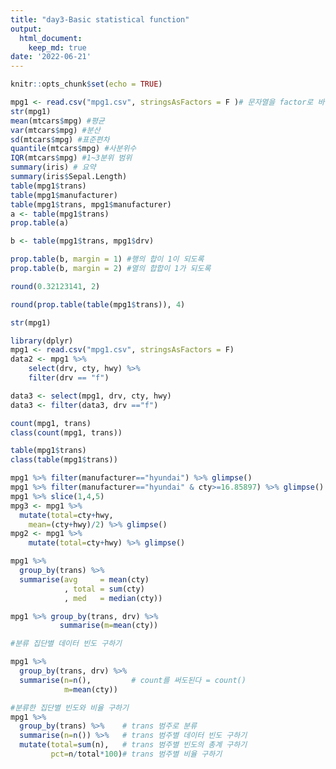 ```yaml
---
title: "day3-Basic statistical function"
output:
  html_document:
    keep_md: true
date: '2022-06-21'
---
```


```r
knitr::opts_chunk$set(echo = TRUE)
```



```r
mpg1 <- read.csv("mpg1.csv", stringsAsFactors = F )# 문자열을 factor로 바꾸는 것을 False 한다
str(mpg1)
mean(mtcars$mpg) #평균
var(mtcars$mpg) #분산
sd(mtcars$mpg) #표준편차
quantile(mtcars$mpg) #사분위수
IQR(mtcars$mpg) #1~3분위 범위
summary(iris) # 요약
summary(iris$Sepal.Length)
table(mpg1$trans)
table(mpg1$manufacturer)
table(mpg1$trans, mpg1$manufacturer)
a <- table(mpg1$trans)
prop.table(a)

b <- table(mpg1$trans, mpg1$drv)

prop.table(b, margin = 1) #행의 합이 1이 되도록
prop.table(b, margin = 2) #열의 합합이 1가 되도록

round(0.32123141, 2)

round(prop.table(table(mpg1$trans)), 4)

```

```r
str(mpg1)
```
```r
library(dplyr)
mpg1 <- read.csv("mpg1.csv", stringsAsFactors = F)
data2 <- mpg1 %>%
    select(drv, cty, hwy) %>%
    filter(drv == "f")

data3 <- select(mpg1, drv, cty, hwy)
data3 <- filter(data3, drv =="f")


```
```r
count(mpg1, trans)
class(count(mpg1, trans))
```
```r
table(mpg1$trans)
class(table(mpg1$trans))
```
```r
mpg1 %>% filter(manufacturer=="hyundai") %>% glimpse()
mpg1 %>% filter(manufacturer=="hyundai" & cty>=16.85897) %>% glimpse()
mpg1 %>% slice(1,4,5)
mpg3 <- mpg1 %>%
  mutate(total=cty+hwy,
    mean=(cty+hwy)/2) %>% glimpse()
mpg2 <- mpg1 %>%
    mutate(total=cty+hwy) %>% glimpse()
```

```r
mpg1 %>%
  group_by(trans) %>%
  summarise(avg     = mean(cty)   
            , total = sum(cty)
            , med   = median(cty))

```
```r
mpg1 %>% group_by(trans, drv) %>%
           summarise(m=mean(cty))
```
```r
#분류 집단별 데이터 빈도 구하기

mpg1 %>%
  group_by(trans, drv) %>%
  summarise(n=n(),         # count를 써도된다 = count()
            m=mean(cty))

#분류한 집단별 빈도와 비율 구하기
mpg1 %>%
  group_by(trans) %>%    # trans 범주로 분류
  summarise(n=n()) %>%   # trans 범주별 데이터 빈도 구하기
  mutate(total=sum(n),   # trans 범주별 빈도의 총계 구하기
         pct=n/total*100)# trans 범주별 비율 구하기
```







